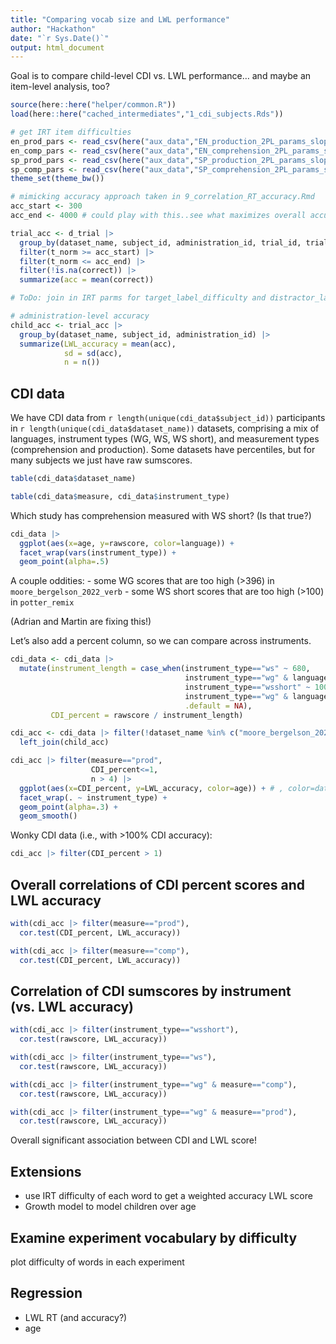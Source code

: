 ```yaml
---
title: "Comparing vocab size and LWL performance"
author: "Hackathon"
date: "`r Sys.Date()`"
output: html_document
---
```


Goal is to compare child-level CDI vs. LWL performance... and maybe an item-level analysis, too?

```r
source(here::here("helper/common.R"))
load(here::here("cached_intermediates","1_cdi_subjects.Rds"))

# get IRT item difficulties
en_prod_pars <- read_csv(here("aux_data","EN_production_2PL_params_slopeint.csv"))
en_comp_pars <- read_csv(here("aux_data","EN_comprehension_2PL_params_slopeint.csv"))
sp_prod_pars <- read_csv(here("aux_data","SP_production_2PL_params_slopeint.csv"))
sp_comp_pars <- read_csv(here("aux_data","SP_comprehension_2PL_params_slopeint.csv"))
theme_set(theme_bw())
```



```r
# mimicking accuracy approach taken in 9_correlation_RT_accuracy.Rmd
acc_start <- 300
acc_end <- 4000 # could play with this..see what maximizes overall accuracy

trial_acc <- d_trial |>
  group_by(dataset_name, subject_id, administration_id, trial_id, trial_order, dataset_id, target_label, distractor_label) |> 
  filter(t_norm >= acc_start) |>
  filter(t_norm <= acc_end) |>
  filter(!is.na(correct)) |>
  summarize(acc = mean(correct))

# ToDo: join in IRT parms for target_label_difficulty and distractor_label_difficulty

# administration-level accuracy
child_acc <- trial_acc |>
  group_by(dataset_name, subject_id, administration_id) |>
  summarize(LWL_accuracy = mean(acc),
            sd = sd(acc),
            n = n())
```

## CDI data

We have CDI data from `r length(unique(cdi_data$subject_id))` participants in `r length(unique(cdi_data$dataset_name))` datasets, comprising a mix of languages, instrument types (WG, WS, WS short), and measurement types (comprehension and production).
Some datasets have percentiles, but for many subjects we just have raw sumscores. 

```r
table(cdi_data$dataset_name)
```

```r
table(cdi_data$measure, cdi_data$instrument_type)
```

Which study has comprehension measured with WS short? (Is that true?)

```r
cdi_data |>
  ggplot(aes(x=age, y=rawscore, color=language)) +
  facet_wrap(vars(instrument_type)) +
  geom_point(alpha=.5)
```

A couple oddities:
- some WG scores that are too high (>396) in `moore_bergelson_2022_verb`
- some WS short scores that are too high (>100) in `potter_remix`

(Adrian and Martin are fixing this!)

Let's also add a percent column, so we can compare across instruments.

```r
cdi_data <- cdi_data |> 
  mutate(instrument_length = case_when(instrument_type=="ws" ~ 680,
                                       instrument_type=="wg" & language=="English (American)" ~ 396,
                                       instrument_type=="wsshort" ~ 100,
                                       instrument_type=="wg" & language=="Spanish (Mexican)" ~ 428, # double-check Spanish WG length..
                                       .default = NA),
         CDI_percent = rawscore / instrument_length)

cdi_acc <- cdi_data |> filter(!dataset_name %in% c("moore_bergelson_2022_verb","potter_remix")) |>
  left_join(child_acc)

cdi_acc |> filter(measure=="prod", 
                  CDI_percent<=1,
                  n > 4) |>
  ggplot(aes(x=CDI_percent, y=LWL_accuracy, color=age)) + # , color=dataset_name
  facet_wrap(. ~ instrument_type) + 
  geom_point(alpha=.3) +
  geom_smooth()
```

Wonky CDI data (i.e., with >100% CDI accuracy):

```r
cdi_acc |> filter(CDI_percent > 1)
```
## Overall correlations of CDI percent scores and LWL accuracy

```r
with(cdi_acc |> filter(measure=="prod"),
  cor.test(CDI_percent, LWL_accuracy))

with(cdi_acc |> filter(measure=="comp"),
  cor.test(CDI_percent, LWL_accuracy))
```

## Correlation of CDI sumscores by instrument (vs. LWL accuracy)

```r
with(cdi_acc |> filter(instrument_type=="wsshort"),
  cor.test(rawscore, LWL_accuracy))

with(cdi_acc |> filter(instrument_type=="ws"),
  cor.test(rawscore, LWL_accuracy))

with(cdi_acc |> filter(instrument_type=="wg" & measure=="comp"),
  cor.test(rawscore, LWL_accuracy))

with(cdi_acc |> filter(instrument_type=="wg" & measure=="prod"),
  cor.test(rawscore, LWL_accuracy))
```

Overall significant association between CDI and LWL score!

## Extensions

- use IRT difficulty of each word to get a weighted accuracy LWL score
- Growth model to model children over age 


## Examine experiment vocabulary by difficulty

plot difficulty of words in each experiment

## Regression

- LWL RT (and accuracy?)
- age

